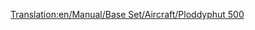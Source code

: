 [[Translation:en/Manual/Base Set/Aircraft/Ploddyphut 500]]

{{es/Aeronaves|Nombre=Ploddyphut 500
|Imagen=[[File:en/Ploddyphut500.png|Ploddyphut 500]]
|Precio=98.436 € (49.218 £)
|Velocidad=476 km/h (298 mph)
|Coste-anual=7.500 € (3.750 £)
|Diseño=1955
|Duración=20
|Capacidad=60 pasajeros y 9 sacos de correo
|Descripción=El segundo avión disponible en el clima Fantasía.
|Vida-real=Ficción
}}